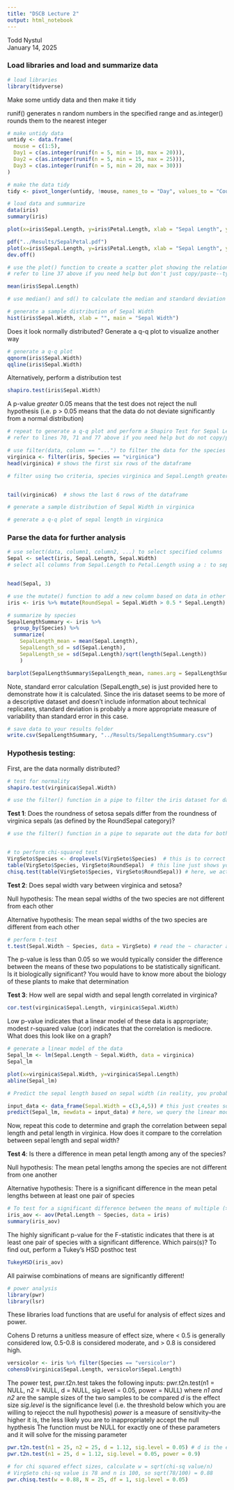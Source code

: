 ```yaml
---
title: "DSCB Lecture 2"
output: html_notebook
---
```


Todd Nystul\
January 14, 2025

### Load libraries and load and summarize data

```r
# load libraries
library(tidyverse)
```

Make some untidy data and then make it tidy

runif() generates n random numbers in the specified range and as.integer() rounds them to the nearest integer
```r
# make untidy data
untidy <- data.frame(
  mouse = c(1:5),
  Day1 = c(as.integer(runif(n = 5, min = 10, max = 20))),
  Day2 = c(as.integer(runif(n = 5, min = 15, max = 25))),
  Day3 = c(as.integer(runif(n = 5, min = 20, max = 30)))
)

# make the data tidy
tidy <- pivot_longer(untidy, !mouse, names_to = "Day", values_to = "Count")
```

```r
# load data and summarize
data(iris)
summary(iris)

plot(x=iris$Sepal.Length, y=iris$Petal.Length, xlab = "Sepal Length", ylab = "Petal Length")
```

```r
pdf("../Results/SepalPetal.pdf")
plot(x=iris$Sepal.Length, y=iris$Petal.Length, xlab = "Sepal Length", ylab = "Petal Length")
dev.off()
```

```r
# use the plot() function to create a scatter plot showing the relationship between sepal length and sepal width
# refer to line 37 above if you need help but don't just copy/paste--type it in yourself!


```


```r
mean(iris$Sepal.Length)

# use median() and sd() to calculate the median and standard deviation of sepal length

```

```r
# generate a sample distribution of Sepal Width
hist(iris$Sepal.Width, xlab = "", main = "Sepal Width")
```

Does it look normally distributed? Generate a q-q plot to visualize another way

```r
# generate a q-q plot
qqnorm(iris$Sepal.Width)
qqline(iris$Sepal.Width)
```

Alternatively, perform a distribution test

```r
shapiro.test(iris$Sepal.Width)
```

A p-value *greater* 0.05 means that the test does not reject the null hypothesis (i.e. p > 0.05 means that the data do not deviate significantly from a normal distribution)

```r
# repeat to generate a q-q plot and perform a Shapiro Test for Sepal Length
# refer to lines 70, 71 and 77 above if you need help but do not copy/paste!


```

```r
# use filter(data, column == "...") to filter the data for the species virginica
virginica <- filter(iris, Species == "virginica")
head(virginica) # shows the first six rows of the dataframe
```

```r
# filter using two criteria, species virginica and Sepal.Length greater than 6, separating each criterion with a comma and store the result in a dataframe called "virginica6"


tail(virginica6)  # shows the last 6 rows of the dataframe
```

```r
# generate a sample distribution of Sepal Width in virginica

```

```r
# generate a q-q plot of sepal length in virginica

```

### Parse the data for further analysis

```r
# use select(data, column1, column2, ...) to select specified columns
Sepal <- select(iris, Sepal.Length, Sepal.Width)
# select all columns from Sepal.Length to Petal.Length using a : to separate the beginning and end of the range


head(Sepal, 3)
```

```r
# use the mutate() function to add a new column based on data in other columns
iris <- iris %>% mutate(RoundSepal = Sepal.Width > 0.5 * Sepal.Length) # %>% is used to chain steps together
```

```r
# summarize by species
SepalLengthSummary <- iris %>% 
  group_by(Species) %>% 
  summarize(
    SepalLength_mean = mean(Sepal.Length),
    SepalLength_sd = sd(Sepal.Length),
    SepalLength_se = sd(Sepal.Length)/sqrt(length(Sepal.Length))
    )

barplot(SepalLengthSummary$SepalLength_mean, names.arg = SepalLengthSummary$Species)
```

Note, standard error calculation (SepalLength_se) is just provided here to demonstrate how it is calculated. Since the iris dataset seems to be more of a descriptive dataset and doesn't include information about technical replicates, standard deviation is probably a more appropriate measure of variability than standard error in this case.

```r
# save data to your results folder
write.csv(SepalLengthSummary, "../Results/SepalLengthSummary.csv")
```

### **Hypothesis testing:**

First, are the data normally distributed?

```r
# test for normality
shapiro.test(virginica$Sepal.Width)

# use the filter() function in a pipe to filter the iris dataset for data about the setosa species and repeat the Shapiro test on this subset of the data


```

**Test 1**: Does the roundness of setosa sepals differ from the roundness of virginica sepals (as defined by the RoundSepal category)?

```r
# use the filter() function in a pipe to separate out the data for both virginica and setosa into a new dataframe called VergSeto.  Hint: the | character is used to mean "or"


# to perform chi-squared test
VirgSeto$Species <- droplevels(VirgSeto$Species)  # this is to correct for an odd quirk that doesn't come up often
table(VirgSeto$Species, VirgSeto$RoundSepal)  # this line just shows you what contingency table looks like
chisq.test(table(VirgSeto$Species, VirgSeto$RoundSepal)) # here, we actually run the test
```

**Test 2**: Does sepal width vary between virginica and setosa? 

Null hypothesis: The mean sepal widths of the two species are not different from each other 

Alternative hypothesis: The mean sepal widths of the two species are different from each other

```r
# perform t-test
t.test(Sepal.Width ~ Species, data = VirgSeto) # read the ~ character as "as a function of"
```

The p-value is less than 0.05 so we would typically consider the difference between the means of these two populations to be statistically significant. Is it biologically significant? You would have to know more about the biology of these plants to make that determination

**Test 3**: How well are sepal width and sepal length correlated in virginica?

```r
cor.test(virginica$Sepal.Length, virginica$Sepal.Width)
```

Low p-value indicates that a linear model of these data is appropriate; modest r-squared value (cor) indicates that the correlation is mediocre. What does this look like on a graph?

```r
# generate a linear model of the data
Sepal_lm <- lm(Sepal.Length ~ Sepal.Width, data = virginica)
Sepal_lm
```

```r
plot(x=virginica$Sepal.Width, y=virginica$Sepal.Length)
abline(Sepal_lm)
```

```r
# Predict the sepal length based on sepal width (in reality, you probably wouldn't use these data in this way--pretend it is a standard curve or something like that)

input_data <- data_frame(Sepal.Width = c(3,4,5)) # this just creates some sample input data
predict(Sepal_lm, newdata = input_data) # here, we query the linear model, Sepal_lm, created above with the input data
```

Now, repeat this code to determine and graph the correlation between sepal length and petal length in virginica. How does it compare to the correlation between sepal length and sepal width?


**Test 4**:  Is there a difference in mean petal length among any of the species?

Null hypothesis: The mean petal lengths among the species are not different from one another

Alternative hypothesis:  There is a significant difference in the mean petal lengths between at least one pair of species

```r
# To test for a significant difference between the means of multiple (>2) groups, perform an ANOVA test
iris_aov <- aov(Petal.Length ~ Species, data = iris)
summary(iris_aov)
```
The highly significant p-value for the F-statistic indicates that there is at least one pair of species with a significant difference.  Which pairs(s)?  To find out, perform a Tukey's HSD posthoc test
```r
TukeyHSD(iris_aov)
```
All pairwise combinations of means are significantly different!

```r
# power analysis
library(pwr)
library(lsr)
```

These libraries load functions that are useful for analysis of effect sizes and power.  

Cohens D returns a unitless measure of effect size, where < 0.5 is generally considered low, 0.5-0.8 is considered moderate, and > 0.8 is considered high.
```r
versicolor <- iris %>% filter(Species == "versicolor")
cohensD(virginica$Sepal.Length, versicolor$Sepal.Length)
```

The power test, pwr.t2n.test takes the following inputs: 
  pwr.t2n.test(n1 = NULL, n2 = NULL, d = NULL, sig.level = 0.05, power = NULL) where 
    *n1 and n2* are the sample sizes of the two samples to be compared 
    *d* is the effect size
    *sig.level* is the significance level (i.e. the threshold below which you are willing to rejecct the null hypothesis)
    *power* is a measure of sensitivity--the higher it is, the less likely you are to inappropriately accept the null hypthesis
  The function must be NULL for exactly one of these parameters and it will solve for the missing parameter
  
```r
pwr.t2n.test(n1 = 25, n2 = 25, d = 1.12, sig.level = 0.05) # d is the effect size
pwr.t2n.test(n1 = 25, d = 1.12, sig.level = 0.05, power = 0.9)

# for chi squared effect sizes, calculate w = sqrt(chi-sq value/n)
# VirgSeto chi-sq value is 78 and n is 100, so sqrt(78/100) = 0.88
pwr.chisq.test(w = 0.88, N = 25, df = 1, sig.level = 0.05) 
```

